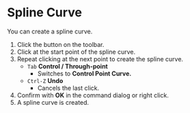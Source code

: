 
# Spline Curve

<Reference shortcut="" command="Spline Curve" button="Toolbar" />

You can create a spline curve.

1. Click the button on the toolbar.
2. Click at the start point of the spline curve.
3. Repeat clicking at the next point to create the spline curve.
   - `Tab` **Control / Through-point**
      - Switches to **Control Point Curve.**
   - `Ctrl-Z` **Undo**
      - Cancels the last click.
4. Confirm with **OK** in the command dialog or right click.
5. A spline curve is created.